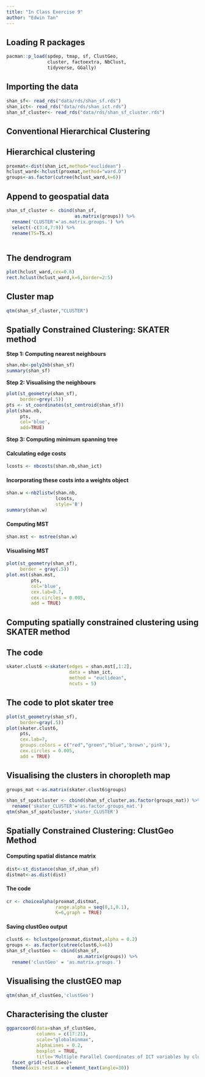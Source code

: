 ```yaml
---
title: "In Class Exercise 9"
author: "Edwin Tan"
---
```


## **Loading R packages**

```r
pacman::p_load(spdep, tmap, sf, ClustGeo, 
               cluster, factoextra, NbClust,
               tidyverse, GGally)
```

## **Importing the data**

```r
shan_sf<- read_rds("data/rds/shan_sf.rds")
shan_ict<- read_rds("data/rds/shan_ict.rds")
shan_sf_cluster<- read_rds("data/rds/shan_sf_cluster.rds")
```

## **Conventional Hierarchical Clustering**

::: panel-tabset
## Hierarchical clustering

```r
proxmat<-dist(shan_ict,method="euclidean")
hclust_ward<-hclust(proxmat,method="ward.D")
groups<-as.factor(cutree(hclust_ward,k=6))
```

## Append to geospatial data

```r
shan_sf_cluster <- cbind(shan_sf, 
                         as.matrix(groups)) %>% 
  rename('CLUSTER'='as.matrix.groups.') %>% 
  select(-c(3:4,7:9)) %>% 
  rename(TS=TS.x)
  
```

## The dendrogram

```r
plot(hclust_ward,cex=0.6)
rect.hclust(hclust_ward,k=6,border=2:5)
```

## Cluster map

```r
qtm(shan_sf_cluster,"CLUSTER")
```
:::

## **Spatially Constrained Clustering: SKATER method**

**Step 1: Computing nearest neighbours**

```r
shan.nb<-poly2nb(shan_sf)
summary(shan_sf)
```

**Step 2: Visualising the neighbours**

```r
plot(st_geometry(shan_sf),
     border=grey(.5))
pts <- st_coordinates(st_centroid(shan_sf))
plot(shan.nb,
     pts,
     col='blue',
     add=TRUE)
```

**Step 3: Computing minimum spanning tree**

::: panel-tabset
#### Calculating edge costs

```r
lcosts <- nbcosts(shan.nb,shan_ict)
```

#### Incorporating these costs into a weights object

```r
shan.w <-nb2listw(shan.nb,
                  lcosts,
                  style='B')
summary(shan.w)
```

#### Computing MST

```r
shan.mst <- mstree(shan.w)
```

#### Visualising MST

```r
plot(st_geometry(shan_sf),
     border = gray(.5))
plot.mst(shan.mst,
         pts,
         col='blue',
         cex.lab=0.7,
         cex.circles = 0.005,
         add = TRUE)
```
:::

## **Computing spatially constrained clustering using SKATER method**

::: panel-tabset
## The code

```r
skater.clust6 <-skater(edges = shan.mst[,1:2],
                       data = shan_ict,
                       method = "euclidean",
                       ncuts = 5)
```

## The code to plot skater tree

```r
plot(st_geometry(shan_sf),
     border=gray(.5))
plot(skater.clust6,
     pts,
     cex.lab=7,
     groups.colors = c("red","green","blue",'brown','pink'),
     cex.circles = 0.005,
     add = TRUE)
```
:::

## **Visualising the clusters in choropleth map**

```r
groups_mat <-as.matrix(skater.clust6$groups)

```

```r
shan_sf_spatcluster <- cbind(shan_sf_cluster,as.factor(groups_mat)) %>% 
  rename('skater_CLUSTER'='as.factor.groups_mat.')
qtm(shan_sf_spatcluster,'skater_CLUSTER')
```

## **Spatially Constrained Clustering: ClustGeo Method**

::: panel-tabset
#### Computing spatial distance matrix

```r
dist<-st_distance(shan_sf,shan_sf)
distmat<-as.dist(dist)
```

#### The code

```r
cr <- choicealpha(proxmat,distmat,
                  range.alpha = seq(0,1,0.1),
                  K=6,graph = TRUE)
```

#### Saving clustGeo output

```r
clust6 <- hclustgeo(proxmat,distmat,alpha = 0.2)
groups <- as.factor(cutree(clust6,k=6))
shan_sf_clustGeo <- cbind(shan_sf,
                          as.matrix(groups)) %>% 
  rename('clustGeo' = 'as.matrix.groups.')

```
:::

## Visualising the clustGEO map

```r
qtm(shan_sf_clustGeo,'clustGeo')
```

## Characterising the cluster

```r
ggparcoord(data=shan_sf_clustGeo,
           columns = c(17:21),
           scale="globalminmax",
           alphaLines = 0.2,
           boxplot = TRUE,
           title='Multiple Parallel Coordinates of ICT variables by cluster')+
  facet_grid(~clustGeo)+
  theme(axis.test.x = element_text(angle=30))
```
